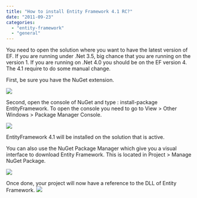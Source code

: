 ```yaml
---
title: "How to install Entity Framework 4.1 RC?"
date: "2011-09-23"
categories: 
  - "entity-framework"
  - "general"
---
```


You need to open the solution where you want to have the latest version of EF. If you are running under .Net 3.5, big chance that you are running on the version 1. If you are running on .Net 4.0 you should be on the EF version 4. The 4.1 require to do some manual change.

First, be sure you have the NuGet extension.

![](images/nugetpackage-400x90.png)

Second, open the console of NuGet and type : install-package EntityFramework. To open the console you need to go to View > Other Windows > Package Manager Console.

![](images/installef41-400x123.png)

EntityFramework 4.1 will be installed on the solution that is active.

You can also use the NuGet Package Manager which give you a visual interface to download Entity Framework. This is located in Project > Manage NuGet Package.

![](images/entityFrameworkByNuGetManager-400x267.png)

Once done, your project will now have a reference to the DLL of Entity Framework. ![](images/entityFrameworkByNuGetReference.png)
